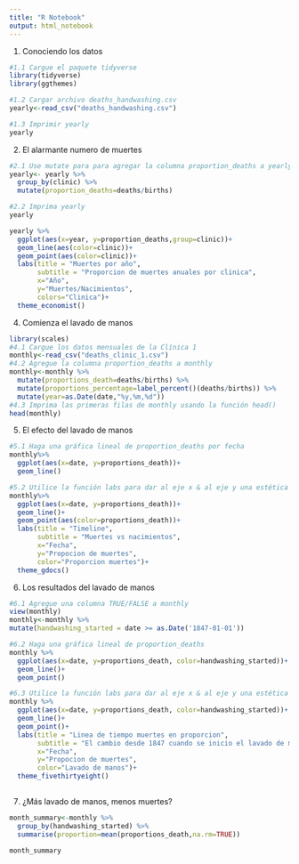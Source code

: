 ```yaml
---
title: "R Notebook"
output: html_notebook
---
```

1. Conociendo los datos
```r
#1.1 Cargue el paquete tidyverse
library(tidyverse)
library(ggthemes)

#1.2 Cargar archivo deaths_handwashing.csv
yearly<-read_csv("deaths_handwashing.csv")

#1.3 Imprimir yearly
yearly
```
2. El alarmante numero de muertes
```r
#2.1 Use mutate para para agregar la columna proportion_deaths a yearly
yearly<- yearly %>%
  group_by(clinic) %>%
  mutate(proportion_deaths=deaths/births)

#2.2 Imprima yearly
yearly
```
```r
yearly %>%
  ggplot(aes(x=year, y=proportion_deaths,group=clinic))+
  geom_line(aes(color=clinic))+
  geom_point(aes(color=clinic))+
  labs(title = "Muertes por año",
       subtitle = "Proporcion de muertes anuales por clinica",
       x="Año",
       y="Muertes/Nacimientos",
       colors="Clinica")+
  theme_economist()
```
4. Comienza el lavado de manos
```r
library(scales)
#4.1 Cargue los datos mensuales de la Clínica 1
monthly<-read_csv("deaths_clinic_1.csv")
#4.2 Agregue la columna proportion_deaths a monthly
monthly<-monthly %>%
  mutate(proportions_death=deaths/births) %>%
  mutate(proportions_percentage=label_percent()(deaths/births)) %>%
  mutate(year=as.Date(date,"%y,%m,%d"))
#4.3 Imprima las primeras filas de monthly usando la función head()
head(monthly)
```
5. El efecto del lavado de manos
```r
#5.1 Haga una gráfica lineal de proportion_deaths por fecha
monthly%>%
  ggplot(aes(x=date, y=proportions_death))+
  geom_line()

#5.2 Utilice la función labs para dar al eje x & al eje y una estética a las etiquetas
monthly%>%
  ggplot(aes(x=date, y=proportions_death))+
  geom_line()+
  geom_point(aes(color=proportions_death))+
  labs(title = "Timeline", 
       subtitle = "Muertes vs nacimientos",
       x="Fecha", 
       y="Propocion de muertes",
       color="Proporcion muertes")+
  theme_gdocs()
```
6. Los resultados del lavado de manos
```r
#6.1 Agregue una columna TRUE/FALSE a monthly
view(monthly)
monthly<-monthly %>%
mutate(handwashing_started = date >= as.Date('1847-01-01'))

#6.2 Haga una gráfica lineal de proportion_deaths
monthly %>%
  ggplot(aes(x=date, y=proportions_death, color=handwashing_started))+
  geom_line()+
  geom_point()

#6.3 Utilice la función labs para dar al eje x & al eje y una estética a las etiquetas
monthly %>%
  ggplot(aes(x=date, y=proportions_death, color=handwashing_started))+
  geom_line()+
  geom_point()+
  labs(title = "Linea de tiempo muertes en proporcion",
       subtitle = "El cambio desde 1847 cuando se inicio el lavado de manos",
       x="Fecha", 
       y="Propocion de muertes",
       color="Lavado de manos")+
  theme_fivethirtyeight()
  
```
7. ¿Más lavado de manos, menos muertes?
```r
month_summary<-monthly %>%
  group_by(handwashing_started) %>%
  summarise(proportion=mean(proportions_death,na.rm=TRUE))

month_summary
```

